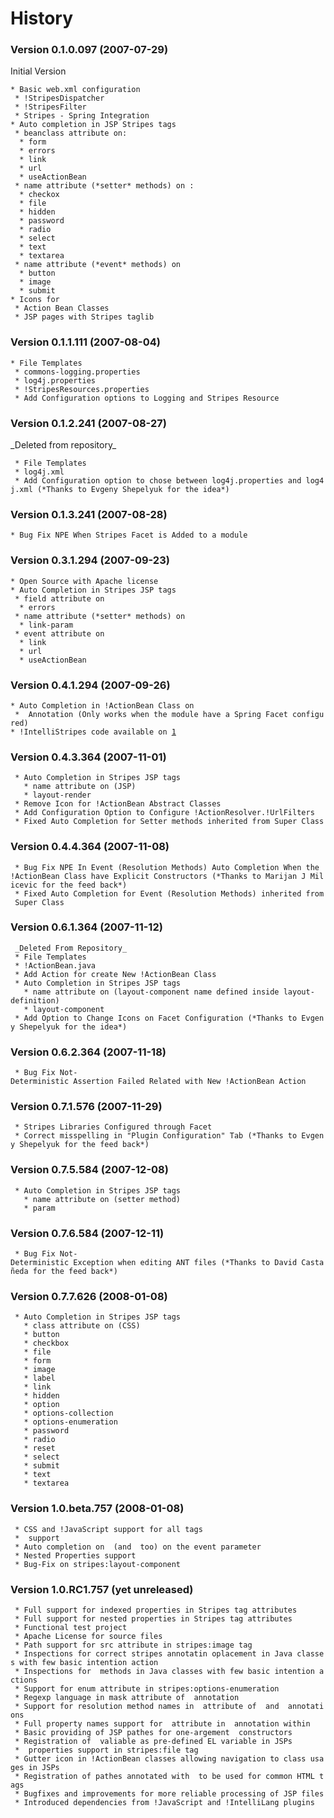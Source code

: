 =History=


===Version 0.1.0.097 (2007-07-29)===

Initial Version
 * Basic web.xml configuration
  * !StripesDispatcher
  * !StripesFilter
  * Stripes - Spring Integration
 * Auto completion in JSP Stripes tags
  * beanclass attribute on:
   * form
   * errors
   * link
   * url
   * useActionBean
  * name attribute (*setter* methods) on :
   * checkox
   * file
   * hidden
   * password
   * radio
   * select
   * text
   * textarea
  * name attribute (*event* methods) on
   * button
   * image
   * submit
 * Icons for
  * Action Bean Classes
  * JSP pages with Stripes taglib

===Version 0.1.1.111 (2007-08-04)===

 * File Templates
  * commons-logging.properties
  * log4j.properties
  * !StripesResources.properties
  * Add Configuration options to Logging and Stripes Resource

===Version 0.1.2.241 (2007-08-27)===

_Deleted from repository_
  * File Templates
  * log4j.xml
  * Add Configuration option to chose between log4j.properties and log4j.xml (*Thanks to Evgeny Shepelyuk for the idea*)

===Version 0.1.3.241 (2007-08-28)===

 * Bug Fix NPE When Stripes Facet is Added to a module

===Version 0.3.1.294 (2007-09-23)===

 * Open Source with Apache license
 * Auto Completion in Stripes JSP tags
  * field attribute on
   * errors
  * name attribute (*setter* methods) on
   * link-param
  * event attribute on
   * link
   * url
   * useActionBean

===Version 0.4.1.294 (2007-09-26)===

 * Auto Completion in !ActionBean Class on
  * {{{@SpringBean}}} Annotation (Only works when the module have a Spring Facet configured)
 * !IntelliStripes code available on [http://intellistripes.googlecode.com]

===Version 0.4.3.364 (2007-11-01)===
  * Auto Completion in Stripes JSP tags 
    * name attribute on (JSP) 
    * layout-render
  * Remove Icon for !ActionBean Abstract Classes
  * Add Configuration Option to Configure !ActionResolver.!UrlFilters
  * Fixed Auto Completion for Setter methods inherited from Super Class

===Version 0.4.4.364 (2007-11-08)===
  * Bug Fix NPE In Event (Resolution Methods) Auto Completion When the !ActionBean Class have Explicit Constructors (*Thanks to Marijan J Milicevic for the feed back*)
  * Fixed Auto Completion for Event (Resolution Methods) inherited from Super Class

===Version 0.6.1.364 (2007-11-12)===
  _Deleted From Repository_
  * File Templates 
  * !ActionBean.java
  * Add Action for create New !ActionBean Class
  * Auto Completion in Stripes JSP tags 
    * name attribute on (layout-component name defined inside layout-definition) 
    * layout-component
  * Add Option to Change Icons on Facet Configuration (*Thanks to Evgeny Shepelyuk for the idea*)

===Version 0.6.2.364 (2007-11-18)===
  * Bug Fix Not-Deterministic Assertion Failed Related with New !ActionBean Action

===Version 0.7.1.576 (2007-11-29)===
  * Stripes Libraries Configured through Facet
  * Correct misspelling in "Plugin Configuration" Tab (*Thanks to Evgeny Shepelyuk for the feed back*)

===Version 0.7.5.584 (2007-12-08)===
  * Auto Completion in Stripes JSP tags 
    * name attribute on (setter method) 
    * param

===Version 0.7.6.584 (2007-12-11)===
  * Bug Fix Not-Deterministic Exception when editing ANT files (*Thanks to David Castañeda for the feed back*)

===Version 0.7.7.626 (2008-01-08)===
  * Auto Completion in Stripes JSP tags 
    * class attribute on (CSS) 
    * button
    * checkbox
    * file
    * form
    * image
    * label
    * link
    * hidden
    * option
    * options-collection
    * options-enumeration
    * password
    * radio
    * reset
    * select
    * submit
    * text
    * textarea

===Version 1.0.beta.757 (2008-01-08)===
  * CSS and !JavaScript support for all tags
  * {{{@HandlesEvent}}} support
  * Auto completion on {{{new ForwardResolution(FooActionBean.class,"event")}}} (and {{{RedirectResolution}}} too) on the event parameter
  * Nested Properties support
  * Bug-Fix on stripes:layout-component

===Version 1.0.RC1.757 (yet unreleased)===
  * Full support for indexed properties in Stripes tag attributes
  * Full support for nested properties in Stripes tag attributes
  * Functional test project
  * Apache License for source files
  * Path support for src attribute in stripes:image tag
  * Inspections for correct stripes annotatin oplacement in Java classes with few basic intention action
  * Inspections for {{{Resolution}}} methods in Java classes with few basic intention actions
  * Support for enum attribute in stripes:options-enumeration 
  * Regexp language in mask attribute of {{{@Validate}}} annotation
  * Support for resolution method names in {{{on}}} attribute of {{{@ValidationMethod}}} and {{{@Validate}}} annotations
  * Full property names support for {{{field}}} attribute in {{{@Validate}}} annotation within {{{@ValidateNestedProperties}}}
  * Basic providing of JSP pathes for one-argement {{{Resolution}}} constructors
  * Registration of {{{actionBean}}} valiable as pre-defined EL variable in JSPs
  * {{{FileBean}}} properties support in stripes:file tag
  * Gutter icon in !ActionBean classes allowing navigation to class usages in JSPs
  * Registration of pathes annotated with {{{@UrlBinding}}} to be used for common HTML tags
  * Bugfixes and improvements for more reliable processing of JSP files
  * Introduced dependencies from !JavaScript and !IntelliLang plugins